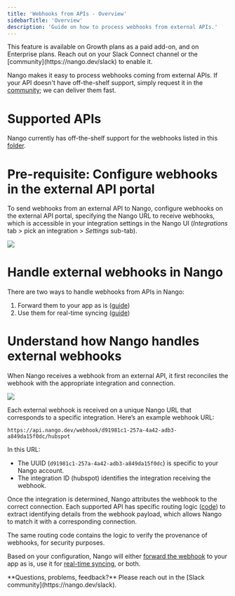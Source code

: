 ```yaml
---
title: 'Webhooks from APIs - Overview'
sidebarTitle: 'Overview'
description: 'Guide on how to process webhooks from external APIs.'
---
```


<Info>
This feature is available on Growth plans as a paid add-on, and on Enterprise plans. Reach out on your Slack Connect channel or the [community](https://nango.dev/slack) to enable it.
</Info>

Nango makes it easy to process webhooks coming from external APIs. If your API doesn't have off-the-shelf support, simply request it in the [community](https://nango.dev/slack); we can deliver them fast.

# Supported APIs

Nango currently has off-the-shelf support for the webhooks listed in this [folder](https://github.com/NangoHQ/nango/tree/master/packages/server/lib/webhook).

# Pre-requisite: Configure webhooks in the external API portal

To send webhooks from an external API to Nango, configure webhooks on the external API portal, specifying the Nango URL to receive webhooks, which is accessible in your integration settings in the Nango UI (_Integrations_ tab > pick an integration > _Settings_ sub-tab).

<Frame caption="Where to find the URL to receive external webhooks for a given integration.">
  <img src="/images/configure-webhooks-in-external-api-portal.png" />
</Frame>

# Handle external webhooks in Nango

There are two ways to handle webhooks from APIs in Nango: 
1. Forward them to your app as is ([guide](/guides/webhooks/webhooks-from-apis/webhook-forwarding))
2. Use them for real-time syncing ([guide](/guides/webhooks/webhooks-from-apis/real-time-syncing-with-webhooks))

# Understand how Nango handles external webhooks

When Nango receives a webhook from an external API, it first reconciles the webhook with the appropriate integration and connection.

<Frame caption="How Nango routes webhooks from external APIs.">
  <img src="/images/external-webhook-routing.png" />
</Frame>

Each external webhook is received on a unique Nango URL that corresponds to a specific integration. Here’s an example webhook URL:
```
https://api.nango.dev/webhook/d91981c1-257a-4a42-adb3-a849da15f0dc/hubspot
```

In this URL:
- The UUID (`d91981c1-257a-4a42-adb3-a849da15f0dc`) is specific to your Nango account.
- The integration ID (hubspot) identifies the integration receiving the webhook.

Once the integration is determined, Nango attributes the webhook to the correct connection. Each supported API has specific routing logic ([code](https://github.com/NangoHQ/nango/tree/master/packages/server/lib/webhook)) to extract identifying details from the webhook payload, which allows Nango to match it with a corresponding connection.

The same routing code contains the logic to verify the provenance of webhooks, for security purposes. 

Based on your configuration, Nango will either [forward the webhook](/guides/webhooks/webhooks-from-apis/webhook-forwarding) to your app as is, use it for [real-time syncing](/guides/webhooks/webhooks-from-apis/real-time-syncing-with-webhooks), or both. 

<Tip>
**Questions, problems, feedback?** Please reach out in the [Slack community](https://nango.dev/slack).
</Tip>